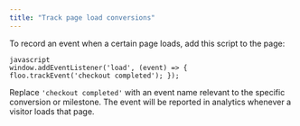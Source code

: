 ```yaml
---
title: "Track page load conversions"
---
```


To record an event when a certain page loads, add this script to the page:

```
javascript
window.addEventListener('load', (event) => {   
floo.trackEvent('checkout completed'); }); 
```

Replace `'checkout completed'` with an event name relevant to the specific conversion or milestone. The event will be reported in analytics whenever a visitor loads that page.